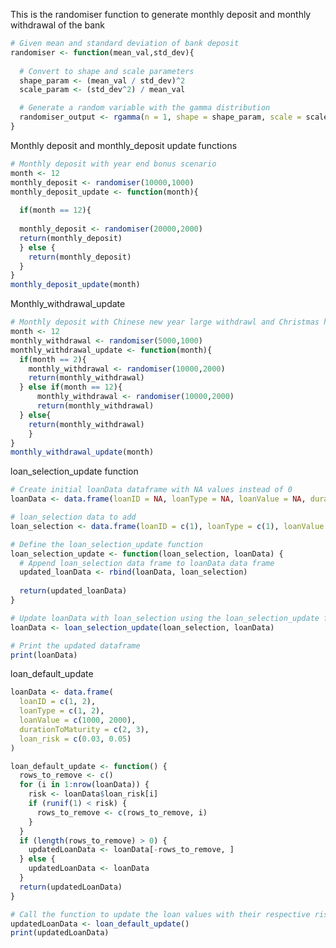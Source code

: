 This is the randomiser function to generate monthly deposit and monthly withdrawal of the bank

```r
# Given mean and standard deviation of bank deposit
randomiser <- function(mean_val,std_dev){
  
  # Convert to shape and scale parameters
  shape_param <- (mean_val / std_dev)^2
  scale_param <- (std_dev^2) / mean_val

  # Generate a random variable with the gamma distribution
  randomiser_output <- rgamma(n = 1, shape = shape_param, scale = scale_param)
}

```


Monthly deposit and monthly_deposit update functions
```r
# Monthly deposit with year end bonus scenario
month <- 12
monthly_deposit <- randomiser(10000,1000)
monthly_deposit_update <- function(month){
  
  if(month == 12){
  
  monthly_deposit <- randomiser(20000,2000)
  return(monthly_deposit)
  } else {
    return(monthly_deposit)
  } 
}
monthly_deposit_update(month)
```

Monthly_withdrawal_update
```r
# Monthly deposit with Chinese new year large withdrawl and Christmas holiday spending scenario
month <- 12
monthly_withdrawal <- randomiser(5000,1000)
monthly_withdrawal_update <- function(month){
  if(month == 2){
    monthly_withdrawal <- randomiser(10000,2000)
    return(monthly_withdrawal)
  } else if(month == 12){
      monthly_withdrawal <- randomiser(10000,2000)
      return(monthly_withdrawal)
  } else{
    return(monthly_withdrawal)
    }
}
monthly_withdrawal_update(month)
```
loan_selection_update function

```r
# Create initial loanData dataframe with NA values instead of 0
loanData <- data.frame(loanID = NA, loanType = NA, loanValue = NA, durationToMaturity = NA)

# loan_selection data to add
loan_selection <- data.frame(loanID = c(1), loanType = c(1), loanValue = c(200), durationToMaturity = c(3))

# Define the loan_selection_update function
loan_selection_update <- function(loan_selection, loanData) {
  # Append loan_selection data frame to loanData data frame
  updated_loanData <- rbind(loanData, loan_selection)
  
  return(updated_loanData)
}

# Update loanData with loan_selection using the loan_selection_update function
loanData <- loan_selection_update(loan_selection, loanData)

# Print the updated dataframe
print(loanData)

```

loan_default_update
```r
loanData <- data.frame(
  loanID = c(1, 2),
  loanType = c(1, 2),
  loanValue = c(1000, 2000),
  durationToMaturity = c(2, 3),
  loan_risk = c(0.03, 0.05)
)

loan_default_update <- function() {
  rows_to_remove <- c()
  for (i in 1:nrow(loanData)) {
    risk <- loanData$loan_risk[i]
    if (runif(1) < risk) {
      rows_to_remove <- c(rows_to_remove, i)
    }
  }
  if (length(rows_to_remove) > 0) {
    updatedLoanData <- loanData[-rows_to_remove, ]
  } else {
    updatedLoanData <- loanData
  }
  return(updatedLoanData)
}

# Call the function to update the loan values with their respective risk of default
updatedLoanData <- loan_default_update()
print(updatedLoanData)

```


